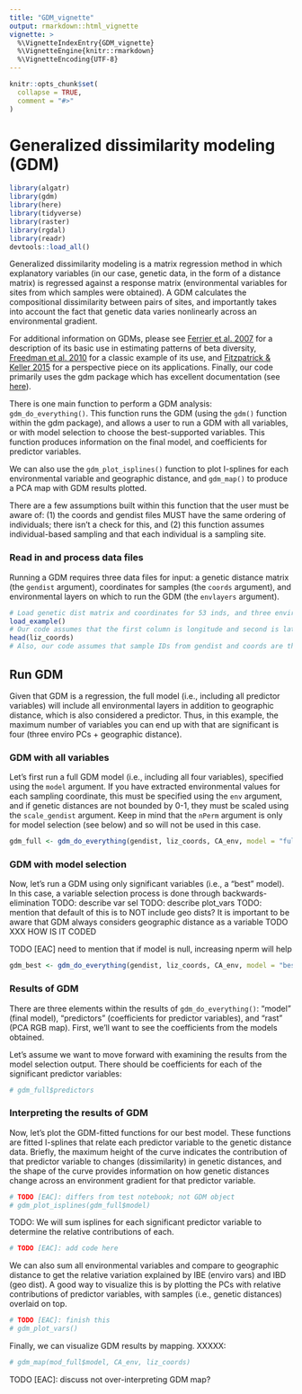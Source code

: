 ```yaml
---
title: "GDM_vignette"
output: rmarkdown::html_vignette
vignette: >
  %\VignetteIndexEntry{GDM_vignette}
  %\VignetteEngine{knitr::rmarkdown}
  %\VignetteEncoding{UTF-8}
---
```


```r
knitr::opts_chunk$set(
  collapse = TRUE,
  comment = "#>"
)
```

# Generalized dissimilarity modeling (GDM)

```r
library(algatr)
library(gdm)
library(here)
library(tidyverse)
library(raster)
library(rgdal)
library(readr)
devtools::load_all()
```

Generalized dissimilarity modeling is a matrix regression method in which explanatory variables (in our case, genetic data, in the form of a distance matrix) is regressed against a response matrix (environmental variables for sites from which samples were obtained). A GDM calculates the compositional dissimilarity between pairs of sites, and importantly takes into account the fact that genetic data varies nonlinearly across an environmental gradient.

For additional information on GDMs, please see [Ferrier et al. 2007](https://onlinelibrary.wiley.com/doi/10.1111/j.1472-4642.2007.00341.x) for a description of its basic use in estimating patterns of beta diversity, [Freedman et al. 2010](https://onlinelibrary.wiley.com/doi/10.1111/j.1365-294X.2010.04684.x) for a classic example of its use, and [Fitzpatrick & Keller 2015](https://onlinelibrary.wiley.com/doi/abs/10.1111/ele.12376#:~:text=Community%2Dlevel%20modelling%20of%20genomic,assessments%20of%20climate%20change%20vulnerability.) for a perspective piece on its applications. Finally, our code primarily uses the gdm package which has excellent documentation (see [here](https://cran.r-project.org/web/packages/gdm/gdm.pdf)).

There is one main function to perform a GDM analysis: `gdm_do_everything()`. This function runs the GDM (using the `gdm()` function within the gdm package), and allows a user to run a GDM with all variables, or with model selection to choose the best-supported variables. This function produces information on the final model, and coefficients for predictor variables.

We can also use the `gdm_plot_isplines()` function to plot I-splines for each environmental variable and geographic distance, and `gdm_map()` to produce a PCA map with GDM results plotted.

There are a few assumptions built within this function that the user must be aware of: (1) the coords and gendist files MUST have the same ordering of individuals; there isn't a check for this, and (2) this function assumes individual-based sampling and that each individual is a sampling site.

### Read in and process data files

Running a GDM requires three data files for input: a genetic distance matrix (the `gendist` argument), coordinates for samples (the `coords` argument), and environmental layers on which to run the GDM (the `envlayers` argument).

```r
# Load genetic dist matrix and coordinates for 53 inds, and three environmental layers for test dataset
load_example()
# Our code assumes that the first column is longitude and second is latitude; check this:
head(liz_coords)
# Also, our code assumes that sample IDs from gendist and coords are the same order; be sure to check this before moving forward!
```

## Run GDM

Given that GDM is a regression, the full model (i.e., including all predictor variables) will include all environmental layers in addition to geographic distance, which is also considered a predictor. Thus, in this example, the maximum number of variables you can end up with that are significant is four (three enviro PCs + geographic distance).

### GDM with all variables

Let's first run a full GDM model (i.e., including all four variables), specified using the `model` argument. If you have extracted environmental values for each sampling coordinate, this must be specified using the `env` argument, and if genetic distances are not bounded by 0-1, they must be scaled using the `scale_gendist` argument. Keep in mind that the `nPerm` argument is only for model selection (see below) and so will not be used in this case.

```r
gdm_full <- gdm_do_everything(gendist, liz_coords, CA_env, model = "full", alpha = 0.05, scale_gendist = TRUE)
```

### GDM with model selection

Now, let's run a GDM using only significant variables (i.e., a "best" model). In this case, a variable selection process is done through backwards-elimination TODO: describe var sel TODO: describe plot_vars TODO: mention that default of this is to NOT include geo dists? It is important to be aware that GDM always considers geographic distance as a variable TODO XXX HOW IS IT CODED

TODO [EAC] need to mention that if model is null, increasing nperm will help

```r
gdm_best <- gdm_do_everything(gendist, liz_coords, CA_env, model = "best", nperm = 10, scale_gendist = TRUE, plot_vars = TRUE)
```

### Results of GDM

There are three elements within the results of `gdm_do_everything()`: "model" (final model), "predictors" (coefficients for predictor variables), and "rast" (PCA RGB map). First, we'll want to see the coefficients from the models obtained.

Let's assume we want to move forward with examining the results from the model selection output. There should be coefficients for each of the significant predictor variables:

```r
# gdm_full$predictors
```

### Interpreting the results of GDM

Now, let's plot the GDM-fitted functions for our best model. These functions are fitted I-splines that relate each predictor variable to the genetic distance data. Briefly, the maximum height of the curve indicates the contribution of that predictor variable to changes (dissimilarity) in genetic distances, and the shape of the curve provides information on how genetic distances change across an environment gradient for that predictor variable.

```r
# TODO [EAC]: differs from test notebook; not GDM object
# gdm_plot_isplines(gdm_full$model)
```

TODO: We will sum isplines for each significant predictor variable to determine the relative contributions of each.

```r
# TODO [EAC]: add code here
```

We can also sum all environmental variables and compare to geographic distance to get the relative variation explained by IBE (enviro vars) and IBD (geo dist). A good way to visualize this is by plotting the PCs with relative contributions of predictor variables, with samples (i.e., genetic distances) overlaid on top.

```r
# TODO [EAC]: finish this
# gdm_plot_vars()
```

Finally, we can visualize GDM results by mapping. XXXXX:

```r
# gdm_map(mod_full$model, CA_env, liz_coords)
```

TODO [EAC]: discuss not over-interpreting GDM map?

